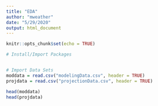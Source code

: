 ```yaml
---
title: "EDA"
author: "mweather"
date: "5/29/2020"
output: html_document
---
```


```r
knitr::opts_chunk$set(echo = TRUE)
```

```r
# Install/Import Packages



```

```r
# Import Data Sets
moddata = read.csv("modelingData.csv", header = TRUE)
projdata = read.csv("projectionData.csv", header = TRUE)

head(moddata)
head(projdata)
```

